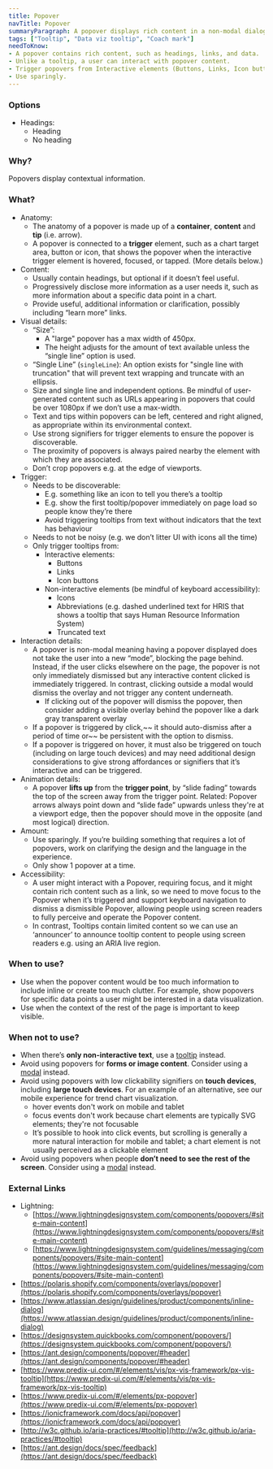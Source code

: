 ```yaml
---
title: Popover
navTitle: Popover
summaryParagraph: A popover displays rich content in a non-modal dialog to describe or add additional information when users hover over, focus on, or click an interactive element. User can interact with popover content, including selecting text or clicking links. Use sparingly.
tags: ["Tooltip", "Data viz tooltip", "Coach mark"]
needToKnow:
- A popover contains rich content, such as headings, links, and data.
- Unlike a tooltip, a user can interact with popover content.
- Trigger popovers from Interactive elements (Buttons, Links, Icon buttons) or Non-interactive elements (Icons, Abbreviations, Truncated text)—be mindful of keyboard accessibility
- Use sparingly.
---
```


### Options

*   Headings:
    *   Heading
    *   No heading


### Why?

Popovers display contextual information.


### What?



*   Anatomy:
    *   The anatomy of a popover is made up of a **container**, **content** and **tip** (i.e. arrow).
    *   A popover is connected to a **trigger** element, such as a chart target area, button or icon, that shows the popover when the interactive trigger element is hovered, focused, or tapped. (More details below.)
*   Content:
    *   Usually contain headings, but optional if it doesn’t feel useful.
    *   Progressively disclose more information as a user needs it, such as more information about a specific data point in a chart.
    *   Provide useful, additional information or clarification, possibly including “learn more” links.
*   Visual details:
    *   “Size”: 
        *   A "large" popover has a max width of 450px.
        *   The height adjusts for the amount of text available unless the “single line” option is used.
    *   “Single Line” (`singleLine`): An option exists for "single line with truncation" that will prevent text wrapping and truncate with an ellipsis.
    *   Size and single line and independent options. Be mindful of user-generated content such as URLs appearing in popovers that could be over 1080px if we don’t use a max-width.
    *   Text and tips within popovers can be left, centered and right aligned, as appropriate within its environmental context.
    *   Use strong signifiers for trigger elements to ensure the popover is discoverable.
    *   The proximity of popovers is always paired nearby the element with which they are associated.
    *   Don’t crop popovers e.g. at the edge of viewports.
*   Trigger:
    *   Needs to be discoverable:
        *   E.g. something like an icon to tell you there’s a tooltip
        *   E.g. show the first tooltip/popover immediately on page load so people know they’re there
        *   Avoid triggering tooltips from text without indicators that the text has behaviour
    *   Needs to not be noisy (e.g. we don’t litter UI with icons all the time)
    *   Only trigger tooltips from:
        *   Interactive elements:
            *   Buttons
            *   Links
            *   Icon buttons
        *   Non-interactive elements (be mindful of keyboard accessibility):
            *   Icons
            *   Abbreviations (e.g. dashed underlined text for HRIS that shows a tooltip that says Human Resource Information System)
            *   Truncated text
*   Interaction details:
    *   A popover is non-modal meaning having a popover displayed does not take the user into a new “mode”, blocking the page behind. Instead, if the user clicks elsewhere on the page, the popover is not only immediately dismissed but any interactive content clicked is immediately triggered. In contrast, clicking outside a modal would dismiss the overlay and not trigger any content underneath.
        *   If clicking out of the popover will dismiss the popover, then consider adding a visible overlay behind the popover like a dark gray transparent overlay
    *   If a popover is triggered by click,~~ it should auto-dismiss after a period of time or~~ be persistent with the option to dismiss.
    *   If a popover is triggered on hover, it must also be triggered on touch (including on large touch devices) and may need additional design considerations to give strong affordances or signifiers that it’s interactive and can be triggered.
*   Animation details:
    *   A popover **lifts up** from the **trigger point**, by “slide fading” towards the top of the screen away from the trigger point. Related: Popover arrows always point down and “slide fade” upwards unless they're at a viewport edge, then the popover should move in the opposite (and most logical) direction.
*   Amount:
    *   Use sparingly. If you’re building something that requires a lot of popovers, work on clarifying the design and the language in the experience.
    *   Only show 1 popover at a time.
*   Accessibility:
    *   A user might interact with a Popover, requiring focus, and it might contain rich content such as a link, so we need to move focus to the Popover when it’s triggered and support keyboard navigation to dismiss a dismissible Popover, allowing people using screen readers to fully perceive and operate the Popover content.
    *   In contrast, Tooltips contain limited content so we can use an ‘announcer’ to announce tooltip content to people using screen readers e.g. using an ARIA live region.


### When to use?



*   Use when the popover content would be too much information to include inline or create too much clutter. For example, show popovers for specific data points a user might be interested in a data visualization.
*   Use when the context of the rest of the page is important to keep visible.


### When not to use?



*   When there’s **only non-interactive text**, use a [tooltip](https://drive.google.com/a/cultureamp.com/open?id=1yv_dAWWd4inPBi7anZOGRC5SRbGOSdaXjggg9Q9lzPI) instead.
*   Avoid using popovers for **forms or image content**. Consider using a [modal](/components/modal) instead.
*   Avoid using popovers with low clickability signifiers on **touch devices**, including **large touch devices**. For an example of an alternative, see our mobile experience for trend chart visualization.
    *   hover events don't work on mobile and tablet
    *   focus events don't work because chart elements are typically SVG elements; they're not focusable
    *   It’s possible to hook into click events, but scrolling is generally a more natural interaction for mobile and tablet; a chart element is not usually perceived as a clickable element
*   Avoid using popovers when people **don’t need to see the rest of the screen**. Consider using a [modal](/components/modal) instead.

### External Links



- Lightning:
    - [https://www.lightningdesignsystem.com/components/popovers/#site-main-content](https://www.lightningdesignsystem.com/components/popovers/#site-main-content)
    - [https://www.lightningdesignsystem.com/guidelines/messaging/components/popovers/#site-main-content](https://www.lightningdesignsystem.com/guidelines/messaging/components/popovers/#site-main-content)
- [https://polaris.shopify.com/components/overlays/popover](https://polaris.shopify.com/components/overlays/popover)
- [https://www.atlassian.design/guidelines/product/components/inline-dialog](https://www.atlassian.design/guidelines/product/components/inline-dialog)
- [https://designsystem.quickbooks.com/component/popovers/](https://designsystem.quickbooks.com/component/popovers/)
- [https://ant.design/components/popover/#header](https://ant.design/components/popover/#header)
- [https://www.predix-ui.com/#/elements/vis/px-vis-framework/px-vis-tooltip](https://www.predix-ui.com/#/elements/vis/px-vis-framework/px-vis-tooltip)
- [https://www.predix-ui.com/#/elements/px-popover](https://www.predix-ui.com/#/elements/px-popover)
- [https://ionicframework.com/docs/api/popover](https://ionicframework.com/docs/api/popover)
- [http://w3c.github.io/aria-practices/#tooltip](http://w3c.github.io/aria-practices/#tooltip)
- [https://ant.design/docs/spec/feedback](https://ant.design/docs/spec/feedback)
